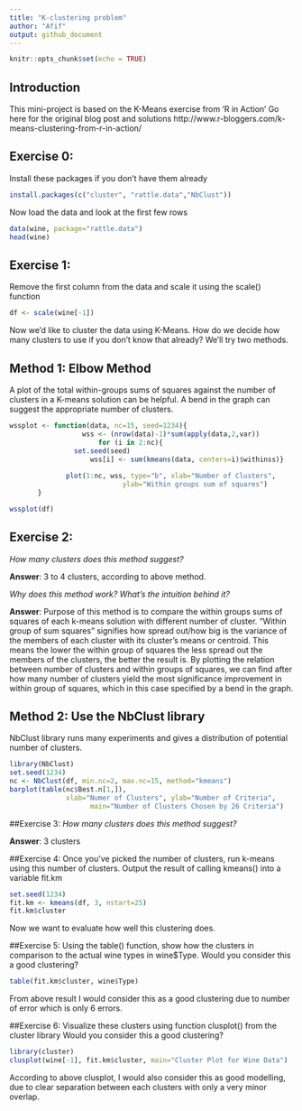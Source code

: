 ---
title: "K-clustering problem"
author: "Afif"
output: github_document
---

```{r setup, include=FALSE}
knitr::opts_chunk$set(echo = TRUE)
```

## Introduction

This mini-project is based on the K-Means exercise from 'R in Action'
Go here for the original blog post and solutions
http://www.r-bloggers.com/k-means-clustering-from-r-in-action/

## Exercise 0: 
Install these packages if you don't have them already

```{r, eval=FALSE}
install.packages(c("cluster", "rattle.data","NbClust"))
```
Now load the data and look at the first few rows
```{r}
data(wine, package="rattle.data")
head(wine)
```
## Exercise 1: 
Remove the first column from the data and scale it using the scale() function

```{r}
df <- scale(wine[-1])
```

Now we'd like to cluster the data using K-Means. 
How do we decide how many clusters to use if you don't know that already?
We'll try two methods.

## Method 1: Elbow Method 
A plot of the total within-groups sums of squares against the 
number of clusters in a K-means solution can be helpful. A bend in the 
graph can suggest the appropriate number of clusters. 

```{r}
wssplot <- function(data, nc=15, seed=1234){
	              wss <- (nrow(data)-1)*sum(apply(data,2,var))
               	      for (i in 2:nc){
		        set.seed(seed)
	                wss[i] <- sum(kmeans(data, centers=i)$withinss)}
	                
		      plot(1:nc, wss, type="b", xlab="Number of Clusters",
	                        ylab="Within groups sum of squares")
	   }

wssplot(df)
```

## Exercise 2:
*How many clusters does this method suggest?*

**Answer**: 3 to 4 clusters, according to above method.

*Why does this method work? What's the intuition behind it?*

**Answer**: Purpose of this method is to compare the within groups sums of squares of each k-means solution with different number of cluster. "Within group of sum squares" signifies how spread out/how big is the variance of the members of each cluster with its cluster's means or centroid. This means the lower the within group of squares the less spread out the members of the clusters, the better the result is. By plotting the relation between number of clusters and within groups of squares, 
we can find after how many number of clusters yield the most significance improvement in within group of squares, which in this case specified by a bend in the graph.


## Method 2: Use the NbClust library 
NbClust library runs many experiments and gives a distribution of potential number of clusters.

```{r}
library(NbClust)
set.seed(1234)
nc <- NbClust(df, min.nc=2, max.nc=15, method="kmeans")
barplot(table(nc$Best.n[1,]),
	          xlab="Numer of Clusters", ylab="Number of Criteria",
		            main="Number of Clusters Chosen by 26 Criteria")
```


##Exercise 3: 
*How many clusters does this method suggest?*

**Answer**: 3 clusters

##Exercise 4: 
Once you've picked the number of clusters, run k-means using this number of clusters. Output the result of calling kmeans() into a variable fit.km

```{r}
set.seed(1234)
fit.km <- kmeans(df, 3, nstart=25)
fit.km$cluster
```

Now we want to evaluate how well this clustering does.

##Exercise 5: 
Using the table() function, show how the clusters in comparison to the actual wine types in wine$Type. Would you consider this a good clustering?

```{r}
table(fit.km$cluster, wine$Type)
```

From above result I would consider this as a good clustering due to number of error which is only 6 errors.

##Exercise 6:
Visualize these clusters using  function clusplot() from the cluster library
Would you consider this a good clustering?

```{r}
library(cluster)
clusplot(wine[-1], fit.km$cluster, main="Cluster Plot for Wine Data")
```

According to above clusplot, I would also consider this as good modelling, due to clear separation between each clusters with only a very minor overlap.
